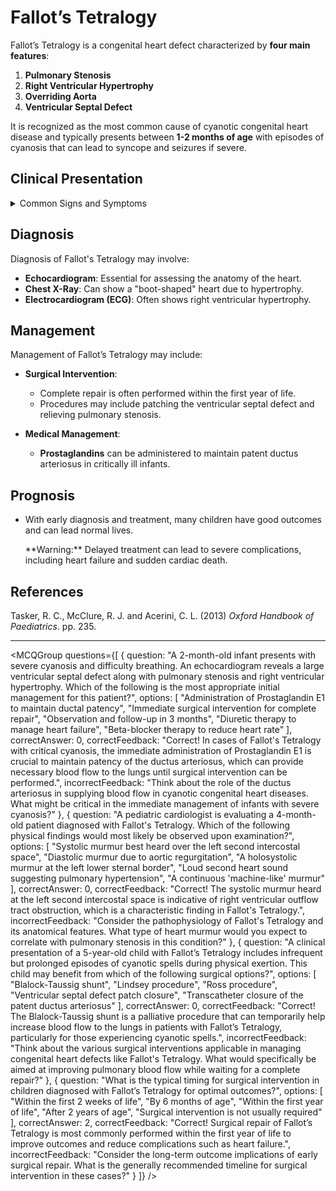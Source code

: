 
# Fallot’s Tetralogy

Fallot’s Tetralogy is a congenital heart defect characterized by **four main features**:

1. **Pulmonary Stenosis**
2. **Right Ventricular Hypertrophy**
3. **Overriding Aorta**
4. **Ventricular Septal Defect**

It is recognized as the most common cause of cyanotic congenital heart disease and typically presents between **1-2 months of age** with episodes of cyanosis that can lead to syncope and seizures if severe.

## Clinical Presentation

<details>
<summary>Common Signs and Symptoms</summary>

- **Cyanosis**
  - Bluish discoloration of skin, lips, and nails
  - Worsens with crying or exertion
- **Syncope**
  - Episodes of fainting
  - Often triggered by physical activity
- **Clubbing**
  - Enlargement of distal phalanges over time
- **Heart Murmur**
  - Due to right ventricular outflow tract obstruction

</details>

## Diagnosis

Diagnosis of Fallot's Tetralogy may involve:

- **Echocardiogram**: Essential for assessing the anatomy of the heart.
- **Chest X-Ray**: Can show a "boot-shaped" heart due to hypertrophy.
- **Electrocardiogram (ECG)**: Often shows right ventricular hypertrophy.

## Management

Management of Fallot’s Tetralogy may include:

- **Surgical Intervention**:
  - Complete repair is often performed within the first year of life.
  - Procedures may include patching the ventricular septal defect and relieving pulmonary stenosis.
  
- **Medical Management**:
  - **Prostaglandins** can be administered to maintain patent ductus arteriosus in critically ill infants.

## Prognosis

- With early diagnosis and treatment, many children have good outcomes and can lead normal lives.
  
  <Callout emoji="⚠️">
  **Warning:** Delayed treatment can lead to severe complications, including heart failure and sudden cardiac death.
  </Callout>

## References

Tasker, R. C., McClure, R. J. and Acerini, C. L. (2013) _Oxford Handbook of Paediatrics_. pp. 235.

---

<MCQGroup questions={[
  {
    question: "A 2-month-old infant presents with severe cyanosis and difficulty breathing. An echocardiogram reveals a large ventricular septal defect along with pulmonary stenosis and right ventricular hypertrophy. Which of the following is the most appropriate initial management for this patient?",
    options: [
      "Administration of Prostaglandin E1 to maintain ductal patency",
      "Immediate surgical intervention for complete repair",
      "Observation and follow-up in 3 months",
      "Diuretic therapy to manage heart failure",
      "Beta-blocker therapy to reduce heart rate"
    ],
    correctAnswer: 0,
    correctFeedback: "Correct! In cases of Fallot's Tetralogy with critical cyanosis, the immediate administration of Prostaglandin E1 is crucial to maintain patency of the ductus arteriosus, which can provide necessary blood flow to the lungs until surgical intervention can be performed.",
    incorrectFeedback: "Think about the role of the ductus arteriosus in supplying blood flow in cyanotic congenital heart diseases. What might be critical in the immediate management of infants with severe cyanosis?"
  },
  {
    question: "A pediatric cardiologist is evaluating a 4-month-old patient diagnosed with Fallot's Tetralogy. Which of the following physical findings would most likely be observed upon examination?",
    options: [
      "Systolic murmur best heard over the left second intercostal space",
      "Diastolic murmur due to aortic regurgitation",
      "A holosystolic murmur at the left lower sternal border",
      "Loud second heart sound suggesting pulmonary hypertension",
      "A continuous 'machine-like' murmur"
    ],
    correctAnswer: 0,
    correctFeedback: "Correct! The systolic murmur heard at the left second intercostal space is indicative of right ventricular outflow tract obstruction, which is a characteristic finding in Fallot's Tetralogy.",
    incorrectFeedback: "Consider the pathophysiology of Fallot's Tetralogy and its anatomical features. What type of heart murmur would you expect to correlate with pulmonary stenosis in this condition?"
  },
  {
    question: "A clinical presentation of a 5-year-old child with Fallot’s Tetralogy includes infrequent but prolonged episodes of cyanotic spells during physical exertion. This child may benefit from which of the following surgical options?",
    options: [
      "Blalock-Taussig shunt",
      "Lindsey procedure",
      "Ross procedure",
      "Ventricular septal defect patch closure",
      "Transcatheter closure of the patent ductus arteriosus"
    ],
    correctAnswer: 0,
    correctFeedback: "Correct! The Blalock-Taussig shunt is a palliative procedure that can temporarily help increase blood flow to the lungs in patients with Fallot’s Tetralogy, particularly for those experiencing cyanotic spells.",
    incorrectFeedback: "Think about the various surgical interventions applicable in managing congenital heart defects like Fallot's Tetralogy. What would specifically be aimed at improving pulmonary blood flow while waiting for a complete repair?"
  },
  {
    question: "What is the typical timing for surgical intervention in children diagnosed with Fallot’s Tetralogy for optimal outcomes?",
    options: [
      "Within the first 2 weeks of life",
      "By 6 months of age",
      "Within the first year of life",
      "After 2 years of age",
      "Surgical intervention is not usually required"
    ],
    correctAnswer: 2,
    correctFeedback: "Correct! Surgical repair of Fallot’s Tetralogy is most commonly performed within the first year of life to improve outcomes and reduce complications such as heart failure.",
    incorrectFeedback: "Consider the long-term outcome implications of early surgical repair. What is the generally recommended timeline for surgical intervention in these cases?"
  }
]} />